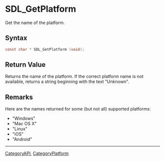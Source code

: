 = SDL_GetPlatform =

Get the name of the platform.

== Syntax ==

<syntaxhighlight lang='c'>
const char * SDL_GetPlatform (void);
</syntaxhighlight>

== Return Value ==

Returns the name of the platform. If the correct platform name is not
available, returns a string beginning with the text "Unknown".

== Remarks ==

Here are the names returned for some (but not all) supported platforms:

* "Windows"
* "Mac OS X"
* "Linux"
* "iOS"
* "Android"
----
[[CategoryAPI]], [[CategoryPlatform]]


